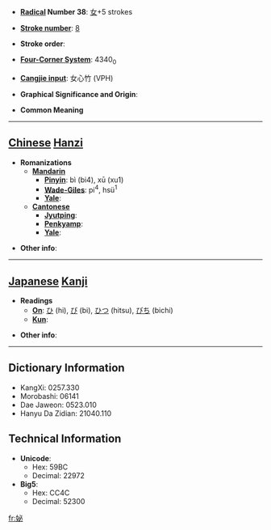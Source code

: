 * '''[[Wiktionary:Chinese radical index| Radical]] Number 38''': [[Wiktionary:Chinese radical index 女|女]]+5 strokes

* '''[[Wiktionary:Chinese total strokes index|Stroke number]]''': [[Wiktionary:Chinese total strokes index 8|8]]

* '''Stroke order''': 

* '''[[Wiktionary:Chinese four corner index|Four-Corner System]]''': 4340<sub>0</sub>

* '''[[Wiktionary:Chinese Cangjie index|Cangjie input]]''': 女心竹 (VPH)

* '''Graphical Significance and Origin''': 

* '''Common Meaning'''

----

== [[Chinese]] [[Hanzi]] ==

* '''Romanizations'''
** '''[[Mandarin]]'''
*** '''[[Pinyin]]''': bì (bi4), xū (xu1)
*** '''[[Wade-Giles]]''': pi<sup>4</sup>, hsü<sup>1</sup>
*** '''[[Yale]]''': 
** '''[[Cantonese]]'''
*** '''[[Jyutping]]''':
*** '''[[Penkyamp]]''': 
*** '''[[Yale]]''': 

* '''Other info''': 

----

== [[Japanese]] [[Kanji]] ==

* '''Readings'''
** '''[[On]]''': [[ひ]] (hi), [[び]] (bi), [[ひつ]] (hitsu), [[びち]] (bichi)
** '''[[Kun]]''': 

* '''Other info''':  

----

== Dictionary Information ==

* KangXi: 0257.330
* Morobashi: 06141
* Dae Jaweon: 0523.010
* Hanyu Da Zidian: 21040.110

== Technical Information ==

* '''Unicode''':
** Hex: 59BC
** Decimal: 22972
* '''Big5''':
** Hex: CC4C
** Decimal: 52300

[[fr:妼]]